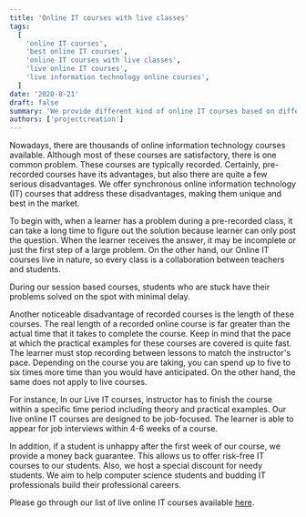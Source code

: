 ```yaml
---
title: 'Online IT courses with live classes'
tags:
  [
    'online IT courses',
    'best online IT courses',
    'online IT courses with live classes',
    'live online IT courses',
    'live information technology online courses',
  ]
date: '2020-8-21'
draft: false
summary: 'We provide different kind of online IT courses based on different technologies and frameworks.'
authors: ['projectcreation']
---
```


Nowadays, there are thousands of online information technology courses available.
Although most of these courses are satisfactory, there is one common problem.
These courses are typically recorded. Certainly, pre-recorded courses have its advantages,
but also there are quite a few serious disadvantages.
We offer synchronous online information technology (IT) courses that address these disadvantages,
making them unique and best in the market.

To begin with, when a learner has a problem during a pre-recorded class,
it can take a long time to figure out the solution because learner can only post the
question. When the learner receives the answer, it may be incomplete or just the first
step of a large problem. On the other hand, our Online IT courses live in nature,
so every class is a collaboration between teachers and students.

During our session based courses, students who are stuck have their problems solved on the spot with
minimal delay.

Another noticeable disadvantage of recorded courses is the length of these courses.
The real length of a recorded online course is far greater than the actual time that it
takes to complete the course. Keep in mind that the pace at which the practical examples
for these courses are covered is quite fast. The learner must stop recording between
lessons to match the instructor's pace. Depending on the course you are taking,
you can spend up to five to six times more time than you would have anticipated.
On the other hand, the same does not apply to live courses.

For instance, In our Live IT courses, instructor has to finish the course within a
specific time period including theory and practical examples.
Our live online IT courses are designed to be job-focused. The learner is able to appear
for job interviews within 4-6 weeks of a course.

In addition, if a student is unhappy after the first week of our course,
we provide a money back guarantee. This allows us to offer risk-free IT courses to our
students. Also, we host a special discount for needy students. We aim to help computer
science students and budding IT professionals build their professional careers.

Please go through our list of live online IT courses available [here](/courses).
